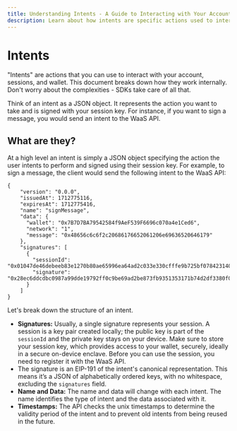 ```yaml
---
title: Understanding Intents - A Guide to Interacting with Your Account, Sessions, and Wallet
description: Learn about how intents are specific actions used to interact with your account, sessions, and wallet. They are essentially JSON objects signed with your session key, representing actions like signing a message.
---
```


# Intents
"Intents" are actions that you can use to interact with your account, sessions, and wallet. This document breaks down how they work internally. Don't worry about the complexities - SDKs take care of all that.

Think of an intent as a JSON object. It represents the action you want to take and is signed with your session key. For instance, if you want to sign a message, you would send an intent to the WaaS API.

## What are they?

At a high level an intent is simply a JSON object specifying the action the user intents to perform and signed using their session key. For example, to sign a message, the client would send the following intent to the WaaS API:

```
{
    "version": "0.0.0",
    "issuedAt": 1712775116,
    "expiresAt": 1712775416,
    "name": "signMessage",
    "data": {
      "wallet": "0x7B7D7BA79542584f9AeF539F6696c070a4e1Ced6",
      "network": "1",
      "message": "0x48656c6c6f2c20686176652061206e69636520646179"
    },
    "signatures": [
      {
        "sessionId": "0x01047de46debeeb83e1270b80ae65996ea64ad2c033e330cfffe9b725bf078423140124dce0cfe0cab9a61b385ca74fe77cd5e8a7147bfd87052f334cfbadc45c79a",
        "signature": "0x28ec6ddcdbc0987a99dde19792ff0c9be69ad2be873fb9351353171b74d2df3380f0ffcae2b8cb37a0659e374859420500b4399a2aab0209ee7919aaea575ac7"
      }
    ]
}
```

Let's break down the structure of an intent.

- **Signatures:** Usually, a single signature represents your session. A session is a key pair created locally; the public key is part of the `sessionId` and the private key stays on your device. Make sure to store your session key, which provides access to your wallet, securely, ideally in a secure on-device enclave. Before you can use the session, you need to register it with the WaaS API.
- The signature is an EIP-191 of the intent's canonical representation. This means it’s a JSON of alphabetically ordered keys, with no whitespace, excluding the `signatures` field.
- **Name and Data:** The name and data will change with each intent. The name identifies the type of intent and the data associated with it.
- **Timestamps:** The API checks the unix timestamps to determine the validity period of the intent and to prevent old intents from being reused in the future.
